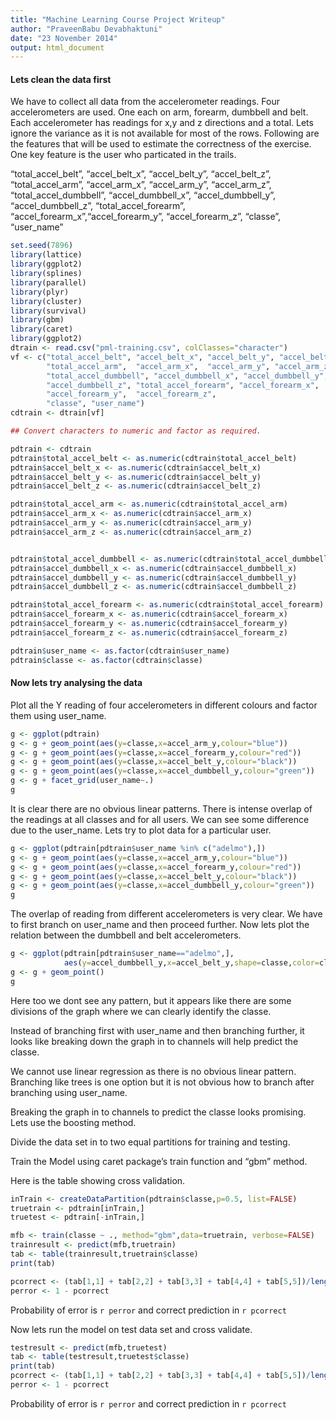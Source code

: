 ```yaml
---
title: "Machine Learning Course Project Writeup"
author: "PraveenBabu Devabhaktuni"
date: "23 November 2014"
output: html_document
---
```


#### Lets clean the data first

We have to collect all data from the accelerometer readings. Four accelerometers are used. One each on arm, forearm, dumbbell and belt. Each accelerometer has readings for x,y and z directions and a total. Lets ignore the variance as it is not available for most of the rows. Following are the features that will be used to estimate the correctness of the exercise. One key feature is the user who particated in the trails.

"total_accel_belt", "accel_belt_x", "accel_belt_y", "accel_belt_z", "total_accel_arm",  "accel_arm_x",  "accel_arm_y", "accel_arm_z", "total_accel_dumbbell", "accel_dumbbell_x", "accel_dumbbell_y", "accel_dumbbell_z", "total_accel_forearm", "accel_forearm_x","accel_forearm_y",  "accel_forearm_z", "classe", "user_name"


```r
set.seed(7896)
library(lattice)
library(ggplot2)
library(splines)
library(parallel)
library(plyr)
library(cluster)
library(survival)
library(gbm)
library(caret)
library(ggplot2)
dtrain <- read.csv("pml-training.csv", colClasses="character")
vf <- c("total_accel_belt", "accel_belt_x", "accel_belt_y", "accel_belt_z",
        "total_accel_arm",  "accel_arm_x",  "accel_arm_y", "accel_arm_z",
        "total_accel_dumbbell", "accel_dumbbell_x", "accel_dumbbell_y", 
        "accel_dumbbell_z", "total_accel_forearm", "accel_forearm_x", 
        "accel_forearm_y",  "accel_forearm_z",
        "classe", "user_name")
cdtrain <- dtrain[vf]

## Convert characters to numeric and factor as required.

pdtrain <- cdtrain
pdtrain$total_accel_belt <- as.numeric(cdtrain$total_accel_belt)
pdtrain$accel_belt_x <- as.numeric(cdtrain$accel_belt_x)
pdtrain$accel_belt_y <- as.numeric(cdtrain$accel_belt_y)
pdtrain$accel_belt_z <- as.numeric(cdtrain$accel_belt_z)

pdtrain$total_accel_arm <- as.numeric(cdtrain$total_accel_arm)
pdtrain$accel_arm_x <- as.numeric(cdtrain$accel_arm_x)
pdtrain$accel_arm_y <- as.numeric(cdtrain$accel_arm_y)
pdtrain$accel_arm_z <- as.numeric(cdtrain$accel_arm_z)


pdtrain$total_accel_dumbbell <- as.numeric(cdtrain$total_accel_dumbbell)
pdtrain$accel_dumbbell_x <- as.numeric(cdtrain$accel_dumbbell_x)
pdtrain$accel_dumbbell_y <- as.numeric(cdtrain$accel_dumbbell_y)
pdtrain$accel_dumbbell_z <- as.numeric(cdtrain$accel_dumbbell_z)

pdtrain$total_accel_forearm <- as.numeric(cdtrain$total_accel_forearm)
pdtrain$accel_forearm_x <- as.numeric(cdtrain$accel_forearm_x)
pdtrain$accel_forearm_y <- as.numeric(cdtrain$accel_forearm_y)
pdtrain$accel_forearm_z <- as.numeric(cdtrain$accel_forearm_z)

pdtrain$user_name <- as.factor(cdtrain$user_name)
pdtrain$classe <- as.factor(cdtrain$classe)

```

#### Now lets try analysing the data
Plot all the Y reading of four accelerometers in different colours and factor them using user_name.

```r
g <- ggplot(pdtrain)
g <- g + geom_point(aes(y=classe,x=accel_arm_y,colour="blue")) 
g <- g + geom_point(aes(y=classe,x=accel_forearm_y,colour="red")) 
g <- g + geom_point(aes(y=classe,x=accel_belt_y,colour="black")) 
g <- g + geom_point(aes(y=classe,x=accel_dumbbell_y,colour="green"))
g <- g + facet_grid(user_name~.)
g
```

It is clear there are no obvious linear patterns. There is intense overlap of the readings at all classes and for all users. We can see some difference due to the user_name. Lets try to plot data for a particular user.

```r
g <- ggplot(pdtrain[pdtrain$user_name %in% c("adelmo"),])
g <- g + geom_point(aes(y=classe,x=accel_arm_y,colour="blue")) 
g <- g + geom_point(aes(y=classe,x=accel_forearm_y,colour="red")) 
g <- g + geom_point(aes(y=classe,x=accel_belt_y,colour="black")) 
g <- g + geom_point(aes(y=classe,x=accel_dumbbell_y,colour="green")) 
g
```

The overlap of reading from different accelerometers is very clear. We have to first branch on user_name and then proceed further. Now lets plot the relation between the dumbbell and belt accelerometers.

```r
g <- ggplot(pdtrain[pdtrain$user_name=="adelmo",],
            aes(y=accel_dumbbell_y,x=accel_belt_y,shape=classe,color=classe))
g <- g + geom_point() 
g
```

Here too we dont see any pattern, but it appears like there are some divisions of the graph where we can clearly identify the classe.

Instead of branching first with user_name and then branching further, it looks like breaking down the graph in to channels will help predict the classe.

We cannot use linear regression as there is no obvious linear pattern. Branching like trees is one option but it is not obvious how to branch after branching using user_name.

Breaking the graph in to channels to predict the classe looks promising.
Lets use the boosting method.

Divide the data set in to two equal partitions for training and testing.

Train the Model using caret package's train function and "gbm" method.

Here is the table showing cross validation.

```r

inTrain <- createDataPartition(pdtrain$classe,p=0.5, list=FALSE)
truetrain <- pdtrain[inTrain,]
truetest <- pdtrain[-inTrain,]

mfb <- train(classe ~ ., method="gbm",data=truetrain, verbose=FALSE)
trainresult <- predict(mfb,truetrain)
tab <- table(trainresult,truetrain$classe)
print(tab)

pcorrect <- (tab[1,1] + tab[2,2] + tab[3,3] + tab[4,4] + tab[5,5])/length(trainresult)
perror <- 1 - pcorrect
```

Probability of error is `r perror`  and correct prediction in `r pcorrect`

Now lets run the model on test data set and cross validate.

```r
testresult <- predict(mfb,truetest)
tab <- table(testresult,truetest$classe)
print(tab)
pcorrect <- (tab[1,1] + tab[2,2] + tab[3,3] + tab[4,4] + tab[5,5])/length(testresult)
perror <- 1 - pcorrect
```

Probability of error is `r perror` and correct prediction in `r pcorrect`
